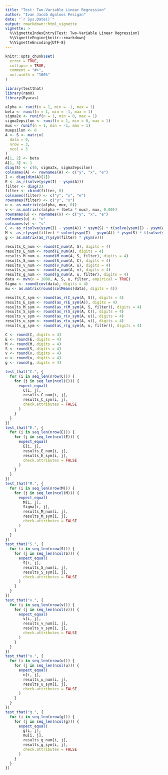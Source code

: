 ```yaml
---
title: "Test: Two-Variable Linear Regression"
author: "Ivan Jacob Agaloos Pesigan"
date: "`r Sys.Date()`"
output: rmarkdown::html_vignette
vignette: >
  %\VignetteIndexEntry{Test: Two-Variable Linear Regression}
  %\VignetteEngine{knitr::rmarkdown}
  %\VignetteEncoding{UTF-8}
---
```



```r
knitr::opts_chunk$set(
  error = TRUE,
  collapse = TRUE,
  comment = "#>",
  out.width = "100%"
)
```




```r
library(testthat)
library(ramR)
library(Ryacas)
```



```r
alpha <- runif(n = 1, min = -1, max = 1)
beta <- runif(n = 1, min = -1, max = 1)
sigma2x <- runif(n = 1, min = 0, max = 1)
sigma2epsilon <- runif(n = 1, min = 0, max = 1)
mux <- runif(n = 1, min = -1, max = 1)
muepsilon <- 0
A <- S <- matrix(
  data = 0,
  nrow = 3,
  ncol = 3
)
A[1, 2] <- beta
A[1, 3] <- 1
diag(S) <- c(0, sigma2x, sigma2epsilon)
colnames(A) <- rownames(A) <- c("y", "x", "e")
I <- diag(dim(A)[1])
E <- as_r(solve(ysym(I) - ysym(A)))
filter <- diag(2)
filter <- cbind(filter, 0)
colnames(filter) <- c("y", "x", "e")
rownames(filter) <- c("y", "x")
u <- as.matrix(c(alpha, mux, 0))
v <- as.matrix(c(alpha + (beta * mux), mux, 0.00))
rownames(u) <- rownames(v) <- c("y", "x", "e")
colnames(u) <- "u"
colnames(v) <- "v"
C <- as_r(solve(ysym(I) - ysym(A)) * ysym(S) * t(solve(ysym(I) - ysym(A))))
M <- as_r(ysym(filter) * solve(ysym(I) - ysym(A)) * ysym(S) * t(solve(ysym(I) - ysym(A))) * t(ysym(filter)))
g <- as.matrix(as_r(ysym(filter) * ysym(v)))
```


\begin{equation}
  \begin{split}
    y &= \alpha + \beta x + \varepsilon \\
    y &= `r alpha` + `r beta` x + \varepsilon
  \end{split}
\end{equation}


```r
results_C_num <- round(C_num(A, S), digits = 4)
results_E_num <- round(E_num(A), digits = 4)
results_M_num <- round(M_num(A, S, filter), digits = 4)
results_S_num <- round(S_num(A, C), digits = 4)
results_v_num <- round(v_num(A, u), digits = 4)
results_u_num <- round(u_num(A, v), digits = 4)
results_g_num <- round(g_num(A, u, filter), digits = 4)
data <- mvn(n = 1000, A, S, u, filter, empirical = TRUE)
Sigma <- round(cov(data), digits = 4)
mu <- as.matrix(round(colMeans(data), digits = 4))
```



```r
results_C_sym <- round(as_r(C_sym(A, S)), digits = 4)
results_E_sym <- round(as_r(E_sym(A)), digits = 4)
results_M_sym <- round(as_r(M_sym(A, S, filter)), digits = 4)
results_S_sym <- round(as_r(S_sym(A, C)), digits = 4)
results_v_sym <- round(as_r(v_sym(A, u)), digits = 4)
results_u_sym <- round(as_r(u_sym(A, v)), digits = 4)
results_g_sym <- round(as_r(g_sym(A, u, filter)), digits = 4)
```



```r
C <- round(C, digits = 4)
E <- round(E, digits = 4)
M <- round(M, digits = 4)
S <- round(S, digits = 4)
v <- round(v, digits = 4)
u <- round(u, digits = 4)
g <- round(g, digits = 4)
```



```r
test_that("C.", {
  for (i in seq_len(nrow(C))) {
    for (j in seq_len(ncol(C))) {
      expect_equal(
        C[i, j],
        results_C_num[i, j],
        results_C_sym[i, j],
        check.attributes = FALSE
      )
    }
  }
})
test_that("E.", {
  for (i in seq_len(nrow(E))) {
    for (j in seq_len(ncol(E))) {
      expect_equal(
        E[i, j],
        results_E_num[i, j],
        results_E_sym[i, j],
        check.attributes = FALSE
      )
    }
  }
})
test_that("M.", {
  for (i in seq_len(nrow(M))) {
    for (j in seq_len(ncol(M))) {
      expect_equal(
        M[i, j],
        Sigma[i, j],
        results_M_num[i, j],
        results_M_sym[i, j],
        check.attributes = FALSE
      )
    }
  }
})
test_that("S.", {
  for (i in seq_len(nrow(S))) {
    for (j in seq_len(ncol(S))) {
      expect_equal(
        S[i, j],
        results_S_num[i, j],
        results_S_sym[i, j],
        check.attributes = FALSE
      )
    }
  }
})
test_that("v.", {
  for (i in seq_len(nrow(v))) {
    for (j in seq_len(ncol(v))) {
      expect_equal(
        v[i, j],
        results_v_num[i, j],
        results_v_sym[i, j],
        check.attributes = FALSE
      )
    }
  }
})
test_that("u.", {
  for (i in seq_len(nrow(u))) {
    for (j in seq_len(ncol(u))) {
      expect_equal(
        u[i, j],
        results_u_num[i, j],
        results_u_sym[i, j],
        check.attributes = FALSE
      )
    }
  }
})
test_that("g.", {
  for (i in seq_len(nrow(g))) {
    for (j in seq_len(ncol(g))) {
      expect_equal(
        g[i, j],
        mu[i, j],
        results_g_num[i, j],
        results_g_sym[i, j],
        check.attributes = FALSE
      )
    }
  }
})
```


